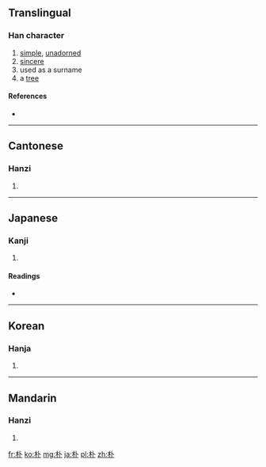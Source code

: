 {{also|樸}}
==Translingual==

===Han character===
{{Han char|rn=75|rad=木|as=02|sn=6|four=4390<sub>0</sub>|canj=木卜 (DY)|ids=⿰[[木]][[卜]]}}

# [[simple]], [[unadorned]]
# [[sincere]]
# used as a surname
# a [[tree]]

====References====
* {{Han ref|kx=0510.040|dkj=14428|dj=0894.030|hdz=21154.020|uh=6734|ud=26420|bh=A6B5|bd=42677}}

----

==Cantonese==

===Hanzi===
{{yue-hanzi|jyut=|y=piu4, pok3|tra=樸}}

# {{defn|Cantonese|sort=木02}}

----

==Japanese==

===Kanji===
{{ja-kanji|grade=c|rs=木02}}

# {{defn|Japanese|sort=木02}}

====Readings====
* {{ja-readings|on=[[ぼく]] (boku), [[ほく]] (hoku)|kun=[[ほお]] (hoo)}}

----

==Korean==

===Hanja===
{{ko-hanja|hangeul=박|eumhun=성, 후박나무, 순박하다|rv=bak|mr=pak|y=pak}}

# {{defn|Korean|sort=木02}}

----

==Mandarin==

===Hanzi===
{{cmn-hanzi|tra=樸|pin=[[pú]] ([[pu2]])|wg=p'u<sup>2</sup>}}

# {{defn|Mandarin|sort=木02}}

[[fr:朴]]
[[ko:朴]]
[[mg:朴]]
[[ja:朴]]
[[pl:朴]]
[[zh:朴]]